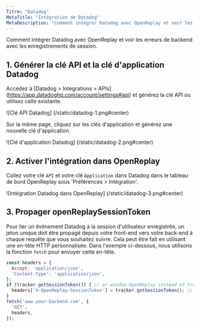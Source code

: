 ```yaml
---
Titre: "Datadog"
MetaTitle: "Intégration de Datadog"
MetaDescription: "Comment intégrer Datadog avec OpenReplay et voir les erreurs de backend avec les reprises de session."
---
```


Comment intégrer Datadog avec OpenReplay et voir les erreurs de backend avec les enregistrements de session.

## 1. Générer la clé API et la clé d'application Datadog

Accédez à [Datadog > Intégrations > APIs] (https://app.datadoghq.com/account/settings#api) et générez la clé API ou utilisez celle existante.

![Clé API Datadog] (/static/datadog-1.png#center)

Sur la même page, cliquez sur les clés d'application et générez une nouvelle clé d'application.

![Clé d'application Datadog] (/static/datadog-2.png#center)

## 2. Activer l'intégration dans OpenReplay

Collez votre clé `API` et votre clé `Application` dans Datadog dans le tableau de bord OpenReplay sous 'Préférences > Intégration'.

![Intégration Datadog dans OpenReplay] (/static/datadog-3.png#center)

## 3. Propager openReplaySessionToken

Pour lier un événement Datadog à la session d'utilisateur enregistrée, un jeton unique doit être propagé depuis votre front-end vers votre back-end à chaque requête que vous souhaitez suivre. Cela peut être fait en utilisant une en-tête HTTP personnalisée. Dans l'exemple ci-dessous, nous utilisons la fonction `fetch` pour envoyer cette en-tête.
```javascript
const headers = {
  Accept: 'application/json',
  'Content-Type': 'application/json',
};
if (tracker.getSessionToken()) { // or window.OpenReplay instead of tracker if you're using the snippet
  headers['X-OpenReplay-SessionToken'] = tracker.getSessionToken(); // Inject openReplaySessionToken
}
fetch('www.your-backend.com', {
  'GET',
  headers,
});
```
